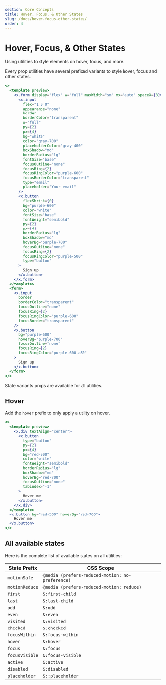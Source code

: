 ```yaml
---
section: Core Concepts
title: Hover, Focus, & Other States
slug: /docs/hover-focus-other-states/
order: 4
---
```


# Hover, Focus, & Other States

Using utilities to style elements on hover, focus, and more.

<carbon-ad />

Every prop utilities have several prefixed variants to style hover, focus and other states.

```jsx preview color=purple
<>
  <template preview>
    <x.form display="flex" w="full" maxWidth="sm" mx="auto" spaceX={3}>
      <x.input
        flex="1 0 0"
        appearance="none"
        border
        borderColor="transparent"
        w="full"
        py={2}
        px={4}
        bg="white"
        color="gray-700"
        placeholderColor="gray-400"
        boxShadow="md"
        borderRadius="lg"
        fontSize="base"
        focusOutline="none"
        focusRing={2}
        focusRingColor="purple-600"
        focusBorderColor="transparent"
        type="email"
        placeholder="Your email"
      />
      <x.button
        flexShrink={0}
        bg="purple-600"
        color="white"
        fontSize="base"
        fontWeight="semibold"
        py={2}
        px={4}
        borderRadius="lg"
        boxShadow="md"
        hoverBg="purple-700"
        focusOutline="none"
        focusRing={2}
        focusRingColor="purple-500"
        type="button"
      >
        Sign up
      </x.button>
    </x.form>
  </template>
  <form>
    <x.input
      border
      borderColor="transparent"
      focusOutline="none"
      focusRing={2}
      focusRingColor="purple-600"
      focusBorder="transparent"
    />
    <x.button
      bg="purple-600"
      hoverBg="purple-700"
      focusOutline="none"
      focusRing={2}
      focusRingColor="purple-600-a50"
    >
      Sign up
    </x.button>
  </form>
</>
```

State variants props are available for all utilities.

## Hover

Add the `hover` prefix to only apply a utility on hover.

```jsx preview color=red
<>
  <template preview>
    <x.div textAlign="center">
      <x.button
        type="button"
        py={2}
        px={4}
        bg="red-500"
        color="white"
        fontWeight="semibold"
        borderRadius="lg"
        boxShadow="md"
        hoverBg="red-700"
        focusOutline="none"
        tabindex="-1"
      >
        Hover me
      </x.button>
    </x.div>
  </template>
  <x.button bg="red-500" hoverBg="red-700">
    Hover me
  </x.button>
</>
```

## All available states

Here is the complete list of available states on all utilities:

| State Prefix   | CSS Scope                                        |
| -------------- | ------------------------------------------------ |
| `motionSafe`   | `@media (prefers-reduced-motion: no-preference)` |
| `motionReduce` | `@media (prefers-reduced-motion: reduce)`        |
| `first`        | `&:first-child`                                  |
| `last`         | `&:last-child`                                   |
| `odd`          | `&:odd`                                          |
| `even`         | `&:even`                                         |
| `visited`      | `&:visited`                                      |
| `checked`      | `&:checked`                                      |
| `focusWithin`  | `&:focus-within`                                 |
| `hover`        | `&:hover`                                        |
| `focus`        | `&:focus`                                        |
| `focusVisible` | `&:focus-visible`                                |
| `active`       | `&:active`                                       |
| `disabled`     | `&:disabled`                                     |
| `placeholder`  | `&::placeholder`                                 |
